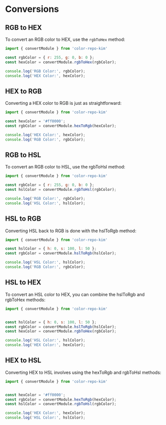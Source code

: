 # Conversions

## RGB to HEX

To convert an RGB color to HEX, use the `rgbToHex` method:

```javascript
import { convertModule } from 'color-repo-kim'

const rgbColor = { r: 255, g: 0, b: 0 };
const hexColor = convertModule.rgbToHex(rgbColor);

console.log('RGB Color:', rgbColor);
console.log('HEX Color:', hexColor);
```

## HEX to RGB
Converting a HEX color to RGB is just as straightforward:

```javascript
import { convertModule } from 'color-repo-kim'

const hexColor = '#ff0000';
const rgbColor = convertModule.hexToRgb(hexColor);

console.log('HEX Color:', hexColor);
console.log('RGB Color:', rgbColor);
```

## RGB to HSL
To convert an RGB color to HSL, use the rgbToHsl method:

```javascript
import { convertModule } from 'color-repo-kim'

const rgbColor = { r: 255, g: 0, b: 0 };
const hslColor = convertModule.rgbToHsl(rgbColor);

console.log('RGB Color:', rgbColor);
console.log('HSL Color:', hslColor);
```

## HSL to RGB
Converting HSL back to RGB is done with the hslToRgb method:

```javascript
import { convertModule } from 'color-repo-kim'

const hslColor = { h: 0, s: 100, l: 50 };
const rgbColor = convertModule.hslToRgb(hslColor);

console.log('HSL Color:', hslColor);
console.log('RGB Color:', rgbColor);
```


## HSL to HEX
To convert an HSL color to HEX, you can combine the hslToRgb and rgbToHex methods:

```javascript
import { convertModule } from 'color-repo-kim'


const hslColor = { h: 0, s: 100, l: 50 };
const rgbColor = convertModule.hslToRgb(hslColor);
const hexColor = convertModule.rgbToHex(rgbColor);

console.log('HSL Color:', hslColor);
console.log('HEX Color:', hexColor);

```

## HEX to HSL
Converting HEX to HSL involves using the hexToRgb and rgbToHsl methods:

```javascript
import { convertModule } from 'color-repo-kim'


const hexColor = '#ff0000';
const rgbColor = convertModule.hexToRgb(hexColor);
const hslColor = convertModule.rgbToHsl(rgbColor);

console.log('HEX Color:', hexColor);
console.log('HSL Color:', hslColor);
```
